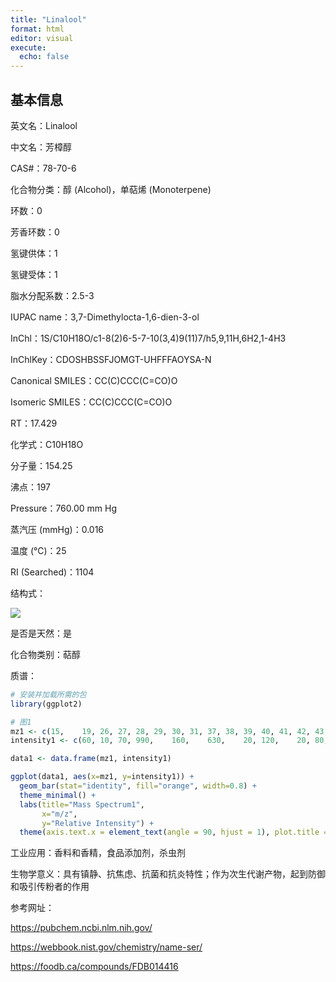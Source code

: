```yaml
---
title: "Linalool"
format: html
editor: visual
execute:
  echo: false
---
```


## 基本信息

英文名：Linalool

中文名：芳樟醇

CAS#：78-70-6

化合物分类：醇 (Alcohol)，单萜烯 (Monoterpene)

环数：0

芳香环数：0

氢键供体：1

氢键受体：1

脂水分配系数：2.5-3

IUPAC name：3,7-Dimethylocta-1,6-dien-3-ol

InChl：1S/C10H18O/c1-8(2)6-5-7-10(3,4)9(11)7/h5,9,11H,6H2,1-4H3

InChlKey：CDOSHBSSFJOMGT-UHFFFAOYSA-N

Canonical SMILES：CC(C)CCC(C=CO)O

Isomeric SMILES：CC(C)CCC(C=CO)O

RT：17.429

化学式：C10H18O

分子量：154.25

沸点：197

Pressure：760.00 mm Hg

蒸汽压 (mmHg)：0.016

温度 (℃)：25

RI (Searched)：1104

结构式：

![](images/WechatIMG188.jpg)

是否是天然：是

化合物类别：萜醇

质谱：

```r
# 安装并加载所需的包
library(ggplot2)

# 图1
mz1 <- c(15,	19,	26,	27,	28,	29,	30,	31,	37,	38,	39,	40,	41,	42,	43,	44,	45,	46,	47,	48,	49,	50,	51,	52,	53,	54,	55,	56,	57,	58,	59,	60,	61,	62,	63,	64,	65,	66,	67,	68,	69,	70,	71,	72,	73,	74,	75,	77,	78,	79,	80,	81,	82,	83,	84,	85,	86,	87,	89,	91,	92,	93,	94,	95,	96,	97,	98,	99,	103,	104,	105,	106,	107,	108,	109,	110,	111, 112,	115,	117,	119,	121,	122,	123,	124,	125,	126,	127,	128,	135,	136,	137,	138,	139,	140,	154)
intensity1 <- c(60,	10,	70,	990,	160,	630,	20,	120,	20,	80,	1790,	420,	5640,	580,	5980,	190,	170,	10,	10,	10,	10,	120,	370,	180,	1530,	270,	6370,	1050,	450,	270,	410,	20,	10,	40,	90,	20,	360,	140,	2060,	1250,	4260,	540,	9999,	730,	70,	10,	10,	610,	100,	1220,	3210,	1190,	590,	1770,	490,	160,	190,	20,	10,	1000,	1510,	7600,	1020,	320,	840,	260,	90,	30,	50,	10,	530,	130,	740,	200,	680,	80,	360,	30,	10,	10,	110,	2320,	230,	40,	10,	40,	10,	60,	10,	10,	820,	100,	10,	220,	20,	40)

data1 <- data.frame(mz1, intensity1)

ggplot(data1, aes(x=mz1, y=intensity1)) +
  geom_bar(stat="identity", fill="orange", width=0.8) + 
  theme_minimal() + 
  labs(title="Mass Spectrum1",
       x="m/z",
       y="Relative Intensity") + 
  theme(axis.text.x = element_text(angle = 90, hjust = 1), plot.title = element_text(hjust = 0.5))  
```

工业应用：香料和香精，食品添加剂，杀虫剂

生物学意义：具有镇静、抗焦虑、抗菌和抗炎特性；作为次生代谢产物，起到防御和吸引传粉者的作用

参考网址：

<https://pubchem.ncbi.nlm.nih.gov/>

<https://webbook.nist.gov/chemistry/name-ser/>

<https://foodb.ca/compounds/FDB014416>
